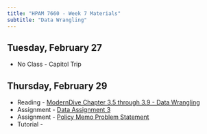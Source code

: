 ```yaml
---
title: "HPAM 7660 - Week 7 Materials"
subtitle: "Data Wrangling"
---
```


## Tuesday, February 27

- No Class - Capitol Trip

## Thursday, February 29

- Reading - [ModernDive Chapter 3.5 through 3.9  - Data Wrangling](https://moderndive.com/3-wrangling.html#mutate)
- Assignment - [Data Assignment 3](/assignments/multi_assignment1.qmd)
- Assignment - [Policy Memo Problem Statement](assignments/multi_assignment1.qmd)
- Tutorial -

